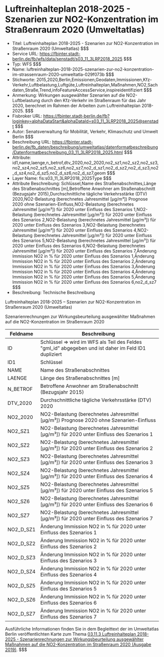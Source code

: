 # Luftreinhalteplan 2018-2025 - Szenarien zur NO2-Konzentration im Straßenraum 2020 (Umweltatlas)
- Titel: Luftreinhalteplan 2018-2025 - Szenarien zur NO2-Konzentration im Straßenraum 2020 (Umweltatlas) $$$
- Service URL: https://fbinter.stadt-berlin.de/fb/wfs/data/senstadt/s03_11_3LRP2018_2025 $$$
- Typ: WFS $$$
- Name: luftreinhalteplan-2018-2025-szenarien-zur-no2-konzentration-im-strassenraum-2020-umweltatla-029f073b $$$
- Stichworte: 2015,2020,Berlin,Emissionen,Geodaten,Immissionen,Kfz-Verkehr,Luftbelastung,Luftgüte,Luftreinhalteplan,Maßnahmen,NO2,Sachdaten,Straße,Trend,infoFeatureAccessService,inspireidentifiziert $$$
- Anmerkung: Wirkungen ausgewählter Szenarien auf die NO2-Luftbelastung durch den Kfz-Verkehr im Straßenraum für das Jahr 2020, berechnet im Rahmen der Arbeiten zum Luftreinhalteplan 2018-2025. $$$
- Fisbroker URL: https://fbinter.stadt-berlin.de/fb?loginkey=alphaDataStart&alphaDataId=s03_11_3LRP2018_2025@senstadt $$$
- Autor: Senatsverwaltung für Mobilität, Verkehr, Klimaschutz und Umwelt Berlin $$$
- Beschreibung URL: https://fbinter.stadt-berlin.de/fb_daten/beschreibung/umweltatlas/datenformatbeschreibung/Datenformatbeschreibung_03_11_3LRP2018_2025.html $$$
- Attribute: id1,name,laenge,n_betrof,dtv_2020,no2_2020,no2_sz1,no2_sz2,no2_sz3,no2_sz4,no2_sz5,no2_sz6,no2_sz7,no2_d_sz1,no2_d_sz2,no2_d_sz3,no2_d_sz4,no2_d_sz5,no2_d_sz6,no2_d_sz7,geom $$$
- Layer Name: fis:s03_11_3LRP2018_2025Type $$$
- Attribute Beschreibung: Schlüssel,Name des Straßenabschnittes,Länge des Straßenabschnittes [m],Betroffene Anwohner am Straßenabschnitt (Bezugsjahr 2015),Durchschnittliche tägliche Verkehrsstärke (DTV) 2020,NO2-Belastung (berechnetes Jahresmittel [µg/m³]) Prognose 2020 ohne Szenarien-Einfluss,NO2-Belastung (berechnetes Jahresmittel [µg/m³]) für 2020 unter Einfluss des Szenarios 1,NO2-Belastung (berechnetes Jahresmittel [µg/m³]) für 2020 unter Einfluss des Szenarios 2,NO2-Belastung (berechnetes Jahresmittel [µg/m³]) für 2020 unter Einfluss des Szenarios 3,NO2-Belastung (berechnetes Jahresmittel [µg/m³]) für 2020 unter Einfluss des Szenarios 4,NO2-Belastung (berechnetes Jahresmittel [µg/m³]) für 2020 unter Einfluss des Szenarios 5,NO2-Belastung (berechnetes Jahresmittel [µg/m³]) für 2020 unter Einfluss des Szenarios 6,NO2-Belastung (berechnetes Jahresmittel [µg/m³]) für 2020 unter Einfluss des Szenarios 7,Änderung Immission NO2 in % für 2020 unter Einfluss des Szenarios 1,Änderung Immission NO2 in % für 2020 unter Einfluss des Szenarios 2,Änderung Immission NO2 in % für 2020 unter Einfluss des Szenarios 3,Änderung Immission NO2 in % für 2020 unter Einfluss des Szenarios 4,Änderung Immission NO2 in % für 2020 unter Einfluss des Szenarios 5,Änderung Immission NO2 in % für 2020 unter Einfluss des Szenarios 6,no2_d_sz7 $$$
- Beschreibung: Technische Beschreibung 

Luftreinhalteplan 2018-2025 – Szenarien zur NO2-Konzentration im Straßenraum 2020 (Umweltatlas)

Szenarienrechnungen zur Wirkungsbeurteilung ausgewählter Maßnahmen auf die NO2-Konzentration im Straßenraum 2020

| Feldname    | Beschreibung                                                                                          |
| ----------- | ----------------------------------------------------------------------------------------------------- |
| ID          | Schlüssel => wird im WFS als Teil des Feldes "gml\_id" abgegeben und ist daher im Feld ID1 dupliziert |
| ID1         | Schlüssel                                                                                             |
| NAME        | Name des Straßenabschnittes                                                                           |
| LAENGE      | Länge des Straßenabschnittes \[m\]                                                                    |
| N\_BETROF   | Betroffene Anwohner am Straßenabschnitt (Bezugsjahr 2015)                                             |
| DTV\_2020   | Durchschnittliche tägliche Verkehrsstärke (DTV) 2020                                                  |
| NO2\_2020   | NO2-Belastung (berechnetes Jahresmittel \[µg/m³\]) Prognose 2020 ohne Szenarien-Einfluss              |
| NO2\_SZ1    | NO2-Belastung (berechnetes Jahresmittel \[μg/m³\]) für 2020 unter Einfluss des Szenarios 1            |
| NO2\_SZ2    | NO2-Belastung (berechnetes Jahresmittel \[μg/m³\]) für 2020 unter Einfluss des Szenarios 2            |
| NO2\_SZ3    | NO2-Belastung (berechnetes Jahresmittel \[μg/m³\]) für 2020 unter Einfluss des Szenarios 3            |
| NO2\_SZ4    | NO2-Belastung (berechnetes Jahresmittel \[μg/m³\]) für 2020 unter Einfluss des Szenarios 4            |
| NO2\_SZ5    | NO2-Belastung (berechnetes Jahresmittel \[μg/m³\]) für 2020 unter Einfluss des Szenarios 5            |
| NO2\_SZ6    | NO2-Belastung (berechnetes Jahresmittel \[μg/m³\]) für 2020 unter Einfluss des Szenarios 6            |
| NO2\_SZ7    | NO2-Belastung (berechnetes Jahresmittel \[μg/m³\]) für 2020 unter Einfluss des Szenarios 7            |
| NO2\_D\_SZ1 | Änderung Immission NO2 in % für 2020 unter Einfluss des Szenarios 1                                   |
| NO2\_D\_SZ2 | Änderung Immission NO2 in % für 2020 unter Einfluss des Szenarios 2                                   |
| NO2\_D\_SZ3 | Änderung Immission NO2 in % für 2020 unter Einfluss des Szenarios 3                                   |
| NO2\_D\_SZ4 | Änderung Immission NO2 in % für 2020 unter Einfluss des Szenarios 4                                   |
| NO2\_D\_SZ5 | Änderung Immission NO2 in % für 2020 unter Einfluss des Szenarios 5                                   |
| NO2\_D\_SZ6 | Änderung Immission NO2 in % für 2020 unter Einfluss des Szenarios 6                                   |
| NO2\_D\_SZ7 | Änderung Immission NO2 in % für 2020 unter Einfluss des Szenarios 7                                   |

Ausführliche Informationen finden Sie in dem Begleittext der im Umweltatlas Berlin veröffentlichten Karte zum Thema [03.11.3 Luftreinhalteplan 2018-2025 - Szenarienrechnungen zur Wirkungsbeurteilung ausgewählter Maßnahmen auf die NO2-Konzentration im Straßenraum 2020 (Ausgabe 2019)](https://www.berlin.de/umweltatlas/luft/strassenverkehr-emissionen-und-immissionen/2016/zusammenfassung/ "03.11.3 Luftreinhalteplan 2018-2025 - Szenarienrechnungen zur Wirkungsbeurteilung ausgewählter Maßnahmen auf die NO2-Konzentration im Straßenraum 2020 (Ausgabe 2019)"). $$$

